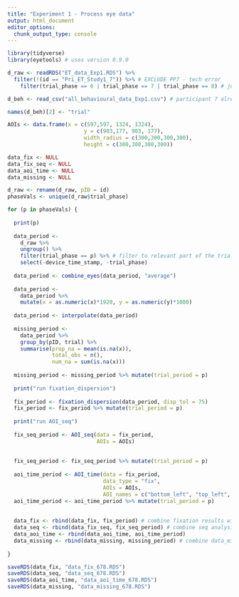 ```yaml
---
title: "Experiment 1 - Process eye data"
output: html_document
editor_options: 
  chunk_output_type: console
---
```


```r
library(tidyverse)
library(eyetools) # uses version 0.9.0
```

```r
d_raw <- readRDS("ET_data_Exp1.RDS") %>% 
  filter(!(id == "Pri_ET_Study1_7")) %>% # EXCLUDE PP7 - tech error
    filter(trial_phase == 6 | trial_phase == 7 | trial_phase == 8) # just process phases 6-7 (numbers to end of retention interval)

d_beh <- read_csv("all_behavioural_data_Exp1.csv") # participant 7 already excluded from this 

names(d_beh)[2] <- "trial"
```

```r
AOIs <- data.frame(x = c(597,597, 1324, 1324),
                        y = c(903,177, 903, 177), 
                        width_radius = c(300,300,300,300),
                        height = c(300,300,300,300))
```

```r

data_fix <- NULL
data_fix_seq <- NULL
data_aoi_time <- NULL
data_missing <- NULL

d_raw <- rename(d_raw, pID = id)
phaseVals <- unique(d_raw$trial_phase)

for (p in phaseVals) {
  
  print(p)
  
  data_period <- 
    d_raw %>% 
    ungroup() %>% 
    filter(trial_phase == p) %>% # filter to relevant part of the trial
    select(-device_time_stamp, -trial_phase)
  
  data_period <- combine_eyes(data_period, "average")
  
  data_period <- 
    data_period %>% 
    mutate(x = as.numeric(x)*1920, y = as.numeric(y)*1080)
  
  data_period <- interpolate(data_period)
  
  missing_period <- 
    data_period %>% 
    group_by(pID, trial) %>% 
    summarise(prop_na = mean(is.na(x)),
              total_obs = n(),
              num_na = sum(is.na(x)))
  
  missing_period <- missing_period %>% mutate(trial_period = p)
  
  print("run fixation_dispersion")
  
  fix_period <- fixation_dispersion(data_period, disp_tol = 75)
  fix_period <- fix_period %>% mutate(trial_period = p)
  
  print("run AOI_seq")
  
  fix_seq_period <- AOI_seq(data = fix_period, 
                            AOIs = AOIs)
  
  
  fix_seq_period <- fix_seq_period %>% mutate(trial_period = p)
  
  aoi_time_period <- AOI_time(data = fix_period,
                              data_type = "fix",
                              AOIs = AOIs,
                              AOI_names = c("bottom_left", "top_left", "bottom_right", "top_right"))
  aoi_time_period <- aoi_time_period %>% mutate(trial_period = p)
  
  
  data_fix <- rbind(data_fix, fix_period) # combine fixation results with existing data
  data_seq <- rbind(data_fix_seq, fix_seq_period) # combine seq analysis with existing data
  data_aoi_time <- rbind(data_aoi_time, aoi_time_period)
  data_missing <- rbind(data_missing, missing_period) # combine data_missing array with existing data
  
}

```

```r
saveRDS(data_fix, "data_fix_678.RDS")
saveRDS(data_seq, "data_seq_678.RDS")
saveRDS(data_aoi_time, "data_aoi_time_678.RDS")
saveRDS(data_missing, "data_missing_678.RDS") 
```




